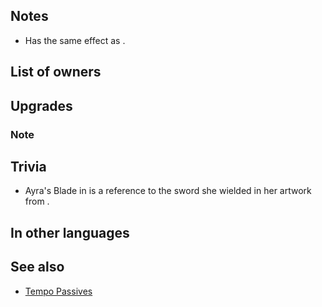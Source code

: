 {{Weapon Infobox
|tagid=SID_瞬閃アイラの剣
|weaponType=Sword
|might=16
|range=1
|effect=Grants Spd+3. If unit's Spd > foe's Spd, grants Special cooldown charge +1 per unit's attack. (Only highest value applied. Does not stack.)
|cost=400
|exclusive=1
|statModifiers=0,16,3,0,0
|required=Silver Sword
|refinePaths=default
|refineSP=400
|refineMedals=500
|refineDews=200
|upgradedEffect=Accelerates Special trigger (cooldown count-1). Grants Atk/Spd+3. During combat, neutralizes effects that grant "Special cooldown charge +X" to foe or inflict "Special cooldown charge -X" on unit.
|effectSkill1=At start of combat, if foe's HP ≥ 75%, grants Atk/Spd/Def/Res+4 during combat and reduces damage from foe's first attack by 20%.
|upgradedStatModifiers=0,19,3,0,0
|upgradedCooldown=-1
|iconSkill1=Ayras Blade W.png
|tagidExtraSkill1=軽
|properties=random_owner
}}
==Notes==
* Has the same effect as {{St|Flashing Blade 3}}.
{{CooldownChargePlus|perAttack=user}}
==List of owners==
{{Skill Hero List}}
==Upgrades==
{{Weapon Upgrade List}}
===Note===
{{CooldownChargePlusNeutralization}}
{{CooldownChargeMinusNeutralization}}
{{Temporary buffs}}
{{DamagePercentageReduction|name={{St|Ayra's Blade|refine=Skill1}}}}
==Trivia==
*Ayra's Blade in {{FE|H}} is a reference to the sword she wielded in her artwork from {{FE|4}}.
==In other languages==
{{OtherLanguages
|japanese=瞬閃アイラの剣
|german=Ayras Klinge
|spanishEU=Sable Ayra
|spanishLA=Sable Ayra
|french=Épée d'Ayra
|italian=Lama di Ayra
|chineseTW=瞬閃艾伊拉之劍
|portuguese=Lâmina de Ayra
}}
==See also==
{{See also skills|cond=Description LIKE '%If unit_s ___ > foe_s ___, grants Special cooldown charge +1 per unit_s attack%' OR Description LIKE '%neutralizes effects%grant "Special cooldown charge +X" to foe%"Special cooldown charge -X" on unit%' AND WikiName NOT LIKE '%Tempo%' AND Description NOT LIKE '%transforms%+7 damage%neutralizes%"Special cooldown charge +X"%"Special cooldown charge -X"%'|columns=3}}
* [[Skill families#Tempo|Tempo Passives]]
{{Weapons Navbox}}